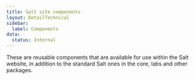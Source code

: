 ```yaml
---
title: Salt site components
layout: DetailTechnical
sidebar:
  label: Components
data:
  status: Internal
---
```


These are reusable components that are available for use within the Salt website, in addition to the standard Salt ones in the core, labs and other packages.

